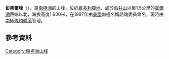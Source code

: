 {{coord|77|37|S|162|47|E|display=title}}

'''彭黑爾峰'''（{{lang-en|Penhale Peak}}），是[[南極洲|南極洲]]的山峰，位於[[維多利亞地|維多利亞地]]，處於[[鳥井山|鳥井山]]以東1.5公里的[[霍爾湖|霍爾湖]]西端以北，海拔高度1,600米，在1997年由[[美國|美國]]南極名稱諮詢委員命名，現時由[[南極條約體系|南極條約體系]]管理。

==參考資料==
{{usgs-gazetteer}}

{{DEFAULTSORT:Penhale Peak}}
[[Category:南極洲山峰|Category:南極洲山峰]]


{{McMurdoDryValleys-geo-stub}}